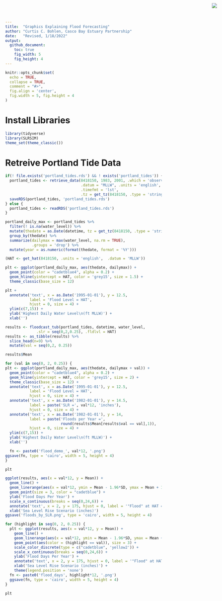 ```yaml
---
title:  "Graphics Explaining Flood Forecasting"
author: "Curtis C. Bohlen, Casco Bay Estuary Partnership"
date:   "Revised, 1/18/2022"
output:
  github_document:
    toc: true
    fig_width: 5
    fig_height: 4
---
```



<img
    src="https://www.cascobayestuary.org/wp-content/uploads/2014/04/logo_sm.jpg"
    style="position:absolute;top:10px;right:50px;" />

```r
knitr::opts_chunk$set(
  echo = TRUE,
  collapse = TRUE,
  comment = "#>",
  fig.align = 'center',
  fig.width = 5, fig.height = 4
)
```

# Install Libraries
```r
library(tidyverse)
library(SLRSIM)
theme_set(theme_classic())
```

# Retreive Portland Tide Data
```r
if(! file.exists('portland_tides.rds') && ! exists('portland_tides')) {
  portland_tides <- retrieve_data(8418150, 1983, 2001, .which = 'observed',
                                  .datum = "MLLW", .units = 'english', 
                                  .timefmt = 'lst', 
                                  .tz = get_tz(8418150, .type = 'string'))
  saveRDS(portland_tides, 'portland_tides.rds')
} else {
  portland_tides <- readRDS('portland_tides.rds')
}
```

```r
portland_daily_max <- portland_tides %>%
  filter(! is.na(water_level)) %>%
  mutate(thedate = as.Date(datetime, tz = get_tz(8418150, .type = 'string'))) %>%
  group_by(thedate) %>%
  summarize(dailymax = max(water_level, na.rm = TRUE),
            .groups = 'drop') %>%
  mutate(year = as.numeric(format(thedate, format = '%Y')))
```


```r
(HAT <- get_hat(8418150, .units = 'english',  .datum = 'MLLW'))
```

```r
plt <- ggplot(portland_daily_max, aes(thedate, dailymax)) +
  geom_point(color = "cadetblue4", alpha = 0.2) +
  geom_hline(yintercept = HAT, color = 'grey15', size = 1.5) +
  theme_classic(base_size = 12)
```


```r
plt + 
  annotate('text', x = as.Date('1995-01-01'), y = 12.5, 
           label = 'Flood Level = HAT',
           hjust = 0, size = 4) +
  ylim(c(7,15)) +
  ylab('Highest Daily Water Level\n(ft MLLW)') +
  xlab('')
```

```r
results <- floodcast_tub(portland_tides, datetime, water_level, 
              .slr = seq(0,2,0.25), .fldlvl = HAT)
results <- as_tibble(results) %>%
  slice_head(n=9) %>%
  mutate(val = seq(0,2, 0.25))

results$Mean

```


```r
for (val in seq(0, 2, 0.25)) {
plt <- ggplot(portland_daily_max, aes(thedate, dailymax + val)) +
  geom_point(color = "cadetblue4", alpha = 0.2) +
  geom_hline(yintercept = HAT, color = 'grey15', size = 2) +
  theme_classic(base_size = 12) +
  annotate('text', x = as.Date('1995-01-01'), y = 12.5, 
           label = 'Flood Level = HAT',
           hjust = 0, size = 4) +
  annotate('text', x = as.Date('1982-01-01'), y = 14.5, 
           label = paste('SLR =', val*12, 'inches'),
           hjust = 0, size = 4) +
  annotate('text', x = as.Date('1982-01-01'), y = 14, 
           label = paste('Floods per Year =', 
                         round(results$Mean[results$val == val],1)),
           hjust = 0, size = 4) +
  ylim(c(7,15)) +
  ylab('Highest Daily Water Level\n(ft MLLW)') +
  xlab('')

  fn <- paste0('flood_demo_', val*12, '.png')
ggsave(fn, type = 'cairo', width = 5, height = 4)
}
```


```r
plt
```

```r
ggplot(results, aes(x = val*12, y = Mean)) +
  geom_line() +
  geom_linerange(aes(x = val*12, ymin = Mean - 1.96*SD, ymax = Mean + 1.96*SD)) +
  geom_point(size = 3, color = "cadetblue") +
  ylab('Flood Days Per Year') +
  scale_x_continuous(breaks = seq(0,24,6)) +
  annotate('text', x = 2, y = 175, hjust = 0, label = '"Flood" at HAT = 11.95 ft MLLW') +
  xlab('Sea Level Rise Scenario (inches)')
ggsave('floods_by_SLR.png', type = 'cairo', width = 5, height = 4)
```

```r
for (highlight in seq(0, 2, 0.25)) {
  plt <- ggplot(results, aes(x = val*12, y = Mean)) +
    geom_line() +
    geom_linerange(aes(x = val*12, ymin = Mean - 1.96*SD, ymax = Mean + 1.96*SD)) +
    geom_point(aes(color = (highlight == val)), size = 3) +
    scale_color_discrete(type = c("cadetblue", 'yellow2')) +
    scale_x_continuous(breaks = seq(0,24,6)) +
    ylab('Flood Days Per Year') +
    annotate('text', x = 2, y = 175, hjust = 0, label = '"Flood" at HAT = 11.95 ft MLLW') +
    xlab('Sea Level Rise Scenario (inches)') +
    theme(legend.position = 'none')
  fn <- paste0('flood_days', highlight*12, '.png')
  ggsave(fn, type = 'cairo', width = 5, height = 4)
}
```

```r
plt
```

